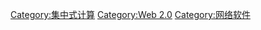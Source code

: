 {{Commonscat|Internet applications}}

[[Category:集中式计算|Category:集中式计算]]
[[Category:Web_2.0|Category:Web 2.0]]
[[Category:网络软件|Category:网络软件]]